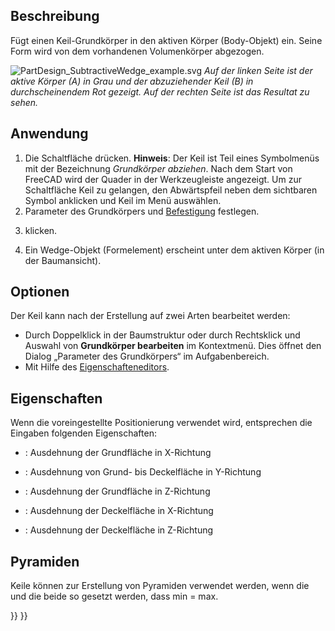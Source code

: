 <languages/>

{{Docnav/de
|[[PartDesign_SubtractivePrism/de|PrismaAbziehen]]
|[[PartDesign_Boolean/de|Boolesche Verknüpfung]]
|[[PartDesign_Workbench/de|PartDesign]]
|IconL=PartDesign_SubtractivePrism.svg
|IconR=PartDesign_Boolean.svg
|IconC=Workbench_PartDesign.svg
}}

{{GuiCommand/de
|Name=PartDesign SubtractiveWedge
|Name/de=PartDesign KeilAbziehen
|MenuLocation=Part Design → Grundkörper abziehen → Keil
|Workbenches=[[PartDesign_Workbench/de|PartDesign]]
|Version=0.17
|SeeAlso=[[PartDesign_CompPrimitiveSubtractive/de|PartDesign AuswahlGrundkörperAbziehen]], [[PartDesign_AdditiveWedge/de|PartDesign KeilHinzufügen]]
}}

<span id="Description"></span>
==Beschreibung==

Fügt einen Keil-Grundkörper in den aktiven Körper (Body-Objekt) ein. Seine Form wird von dem vorhandenen Volumenkörper abgezogen.

[[File:PartDesign_SubtractiveWedge_example.svg|none]]
''Auf der linken Seite ist der aktive Körper (A) in Grau und der abzuziehender Keil (B) in durchscheinendem Rot gezeigt. Auf der rechten Seite ist das Resultat zu sehen.''

<span id="Usage"></span>
==Anwendung==

<div class="mw-translate-fuzzy">
# Die Schaltfläche {{Button|[[Image:PartDesign_SubtractiveWedge.svg|24px]] '''Keil'''}} drücken. '''Hinweis''': Der Keil ist Teil eines Symbolmenüs mit der Bezeichnung ''Grundkörper abziehen''. Nach dem Start von FreeCAD wird der Quader in der Werkzeugleiste angezeigt. Um zur Schaltfläche Keil zu gelangen, den Abwärtspfeil neben dem sichtbaren Symbol anklicken und Keil im Menü auswählen.
# Parameter des Grundkörpers und [[Part_EditAttachment/de|Befestigung]] festlegen.
# {{Button|OK}} klicken.
# Ein Wedge-Objekt (Formelement) erscheint unter dem aktiven Körper (in der Baumansicht).
</div>

<span id="Options"></span>
==Optionen==

Der Keil kann nach der Erstellung auf zwei Arten bearbeitet werden:
* Durch Doppelklick in der Baumstruktur oder durch Rechtsklick und Auswahl von '''Grundkörper bearbeiten''' im Kontextmenü. Dies öffnet den Dialog „Parameter des Grundkörpers“ im Aufgabenbereich.
* Mit Hilfe des [[Property_editor/de|Eigenschafteneditors]].

<span id="Properties"></span>
==Eigenschaften==

Wenn die voreingestellte Positionierung verwendet wird, entsprechen die Eingaben folgenden Eigenschaften:
*{{PropertyData/de|X min/max}} : Ausdehnung der Grundfläche in X-Richtung
*{{PropertyData/de|Y min/max}}: Ausdehnung von Grund- bis Deckelfläche in Y-Richtung
*{{PropertyData/de|Z min/max}} : Ausdehnung der Grundfläche in Z-Richtung
*{{PropertyData/de|X2 min/max}} : Ausdehnung der Deckelfläche in X-Richtung
*{{PropertyData/de|Z2 min/max}} : Ausdehnung der Deckelfläche in Z-Richtung

<span id="Pyramids"></span>
==Pyramiden==

Keile können zur Erstellung von Pyramiden verwendet werden, wenn die {{PropertyData/de|X2 min/max}} und die {{PropertyData/de|Z2 min/max}} beide so gesetzt werden, dass min = max.


{{Docnav/de
|[[PartDesign_SubtractivePrism/de|PrismaAbziehen]]
|[[PartDesign_Boolean/de|Boolesche Verknüpfung]]
|[[PartDesign_Workbench/de|PartDesign]]
|IconL=PartDesign_SubtractivePrism.svg
|IconR=PartDesign_Boolean.svg
|IconC=Workbench_PartDesign.svg
}}

{{PartDesign_Tools_navi{{#translation:}}}}
{{Userdocnavi{{#translation:}}}}